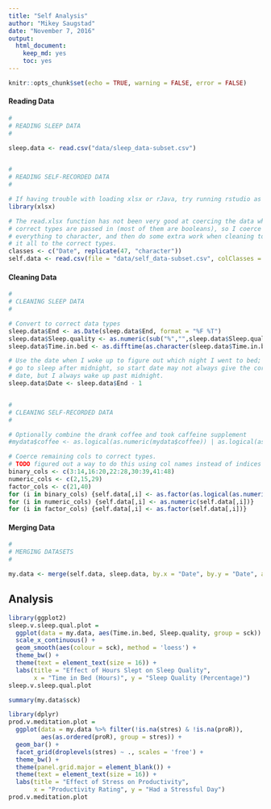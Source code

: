 ```yaml
---
title: "Self Analysis"
author: "Mikey Saugstad"
date: "November 7, 2016"
output: 
  html_document: 
    keep_md: yes
    toc: yes
---
```


```r
knitr::opts_chunk$set(echo = TRUE, warning = FALSE, error = FALSE)
```

#### Reading Data
```r
#
# READING SLEEP DATA
#

sleep.data <- read.csv("data/sleep_data-subset.csv")


#
# READING SELF-RECORDED DATA
#

# If having trouble with loading xlsx or rJava, try running rstudio as root
library(xlsx)

# The read.xlsx function has not been very good at coercing the data when the
# correct types are passed in (most of them are booleans), so I coerce almost
# everything to character, and then do some extra work when cleaning to get
# it all to the correct types.
classes <- c("Date", replicate(47, "character"))
self.data <- read.csv(file = "data/self_data-subset.csv", colClasses = classes)
```

#### Cleaning Data
```r
#
# CLEANING SLEEP DATA
#

# Convert to correct data types
sleep.data$End <- as.Date(sleep.data$End, format = "%F %T")
sleep.data$Sleep.quality <- as.numeric(sub("%","",sleep.data$Sleep.quality))
sleep.data$Time.in.bed <- as.difftime(as.character(sleep.data$Time.in.bed), format = "%R")

# Use the date when I woke up to figure out which night I went to bed; I may
# go to sleep after midnight, so start date may not always give the correct
# date, but I always wake up past midnight.
sleep.data$Date <- sleep.data$End - 1


#
# CLEANING SELF-RECORDED DATA
#

# Optionally combine the drank coffee and took caffeine supplement
#mydata$coffee <- as.logical(as.numeric(mydata$coffee)) | as.logical(as.numeric(mydata$caffeine))

# Coerce remaining cols to correct types.
# TODO figured out a way to do this using col names instead of indices
binary_cols <- c(3:14,16:20,22:28,30:39,41:48)
numeric_cols <- c(2,15,29)
factor_cols <- c(21,40)
for (i in binary_cols) {self.data[,i] <- as.factor(as.logical(as.numeric(self.data[,i])))}
for (i in numeric_cols) {self.data[,i] <- as.numeric(self.data[,i])}
for (i in factor_cols) {self.data[,i] <- as.factor(self.data[,i])}
```


#### Merging Data
```r
#
# MERGING DATASETS
#

my.data <- merge(self.data, sleep.data, by.x = "Date", by.y = "Date", all = TRUE)
```

## Analysis

```r
library(ggplot2)
sleep.v.sleep.qual.plot =
  ggplot(data = my.data, aes(Time.in.bed, Sleep.quality, group = sck)) +
  scale_x_continuous() +
  geom_smooth(aes(colour = sck), method = 'loess') +
  theme_bw() +
  theme(text = element_text(size = 16)) +
  labs(title = "Effect of Hours Slept on Sleep Quality",
       x = "Time in Bed (Hours)", y = "Sleep Quality (Percentage)")
sleep.v.sleep.qual.plot

summary(my.data$sck)
```

```r
library(dplyr)
prod.v.meditation.plot =
  ggplot(data = my.data %>% filter(!is.na(stres) & !is.na(proR)),
         aes(as.ordered(proR), group = stres)) +
  geom_bar() +
  facet_grid(droplevels(stres) ~ ., scales = 'free') +
  theme_bw() +
  theme(panel.grid.major = element_blank()) +
  theme(text = element_text(size = 16)) +
  labs(title = "Effect of Stress on Productivity",
       x = "Productivity Rating", y = "Had a Stressful Day")
prod.v.meditation.plot
```
